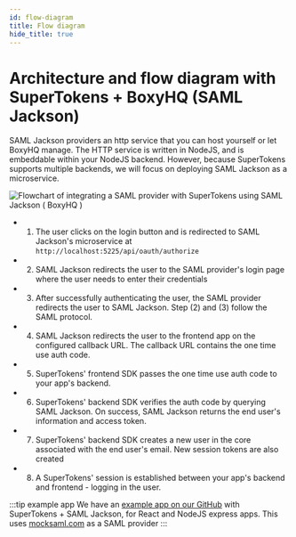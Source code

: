 ```yaml
---
id: flow-diagram
title: Flow diagram
hide_title: true
---
```


<!-- ./thirdpartyemailpassword/common-customizations/saml/with-boxyhq/flow-diagram.mdx -->

# Architecture and flow diagram with SuperTokens + BoxyHQ (SAML Jackson)

SAML Jackson providers an http service that you can host yourself or let BoxyHQ manage. The HTTP service is written in NodeJS, and is embeddable within your NodeJS backend. However, because SuperTokens supports multiple backends, we will focus on deploying SAML Jackson as a microservice.

<img alt="Flowchart of integrating a SAML provider with SuperTokens using SAML Jackson ( BoxyHQ )" src="/img/saml/supertokens-boxyhq.png" />

- 1) The user clicks on the login button and is redirected to SAML Jackson's microservice at `http://localhost:5225/api/oauth/authorize`

- 2) SAML Jackson redirects the user to the SAML provider's login page where the user needs to enter their credentials

- 3) After successfully authenticating the user, the SAML provider redirects the user to SAML Jackson. Step (2) and (3) follow the SAML protocol.

- 4) SAML Jackson redirects the user to the frontend app on the configured callback URL. The callback URL contains the one time use auth code.

- 5) SuperTokens' frontend SDK passes the one time use auth code to your app's backend.

- 6) SuperTokens' backend SDK verifies the auth code by querying SAML Jackson. On success, SAML Jackson returns the end user's information and access token.

- 7) SuperTokens' backend SDK creates a new user in the core associated with the end user's email. New session tokens are also created

- 8) A SuperTokens' session is established between your app's backend and frontend - logging in the user.

:::tip example app
We have an [example app on our GitHub](https://github.com/supertokens/jackson-supertokens-express) with SuperTokens + SAML Jackson, for React and NodeJS express apps. This uses [mocksaml.com](https://mocksaml.com/) as a SAML provider
:::
